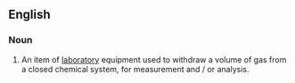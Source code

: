 ==English==
{{wikipedia}}
===Noun===
{{en-noun|head=[[gas]] [[syringe]]}}

# {{context|analytical chemistry|lang=en}} An item of [[laboratory]] equipment used to withdraw a volume of gas from a closed chemical system, for measurement and / or analysis.